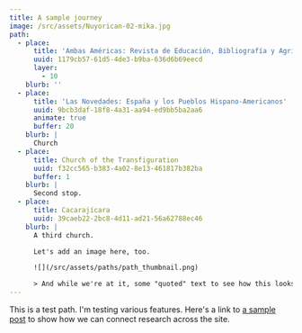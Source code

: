 ```yaml
---
title: A sample journey
image: /src/assets/Nuyorican-02-mika.jpg
path:
  - place:
      title: 'Ambas Américas: Revista de Educación, Bibliografía y Agricultura'
      uuid: 1179cb57-61d5-4de3-b9ba-636d6b69eecd
      layer:
        - 10
    blurb: ''
  - place:
      title: 'Las Novedades: España y los Pueblos Hispano-Americanos'
      uuid: 9bcb3daf-18f8-4a31-aa94-ed9bb5ba2aa6
      animate: true
      buffer: 20
    blurb: |
      Church
  - place:
      title: Church of the Transfiguration
      uuid: f32cc565-b383-4a02-8e13-461817b382ba
      buffer: 1
    blurb: |
      Second stop.
  - place:
      title: Cacarajícara
      uuid: 39caeb22-2bc8-4d11-ad21-56a62788ec46
    blurb: |
      A third church.

      Let's add an image here, too.

      ![](/src/assets/paths/path_thumbnail.png)

      > And while we're at it, some "quoted" text to see how this looks.
---
```


This is a test path. I'm testing various features. Here's a link to [a sample post](https://gbof-web.netlify.app/posts/A-sample-post#map=12/40.71188/-74.00368) to show how we can connect research across the site.
